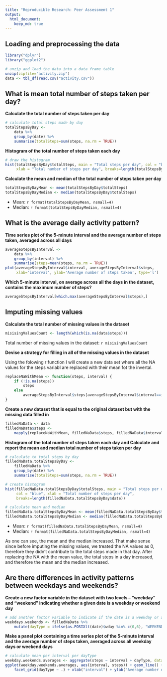 ```yaml
---
title: "Reproducible Research: Peer Assessment 1"
output: 
  html_document:
    keep_md: true
---
```



## Loading and preprocessing the data
```r
library("dplyr")
library("ggplot2")

# unzip and load the data into a data frame table
unzip(zipfile="activity.zip")
data <- tbl_df(read.csv("activity.csv"))
```

## What is mean total number of steps taken per day?
**Calculate the total number of steps taken per day**
```r
# calculate total steps made by day
totalStepsByDay <- 
    data %>%
    group_by(date) %>%
    summarise(totalSteps=sum(steps, na.rm = TRUE))
```

**Histogram of the total number of steps taken each day**
```r
# draw the histogram
hist(totalStepsByDay$totalSteps, main = "Total steps per day", col = "blue", 
     xlab = "Total number of steps per day", breaks=length(totalStepsByDay$date))
```

**Calculate the mean and median of the total number of steps taken per day**
```r
totalStepsByDayMean <- mean(totalStepsByDay$totalSteps)
totalStepsByDayMedian <- median(totalStepsByDay$totalSteps)
```
* Mean: `r format(totalStepsByDayMean, nsmall=4)`
* Median:  `r format(totalStepsByDayMedian, nsmall=4)`

## What is the average daily activity pattern?
**Time series plot of the 5-minute interval and the average number of steps taken, averaged across all days**
```r
averageStepsByInterval <- 
    data %>%
    group_by(interval) %>%
    summarise(steps=mean(steps, na.rm = TRUE))
plot(averageStepsByInterval$interval, averageStepsByInterval$steps, 
     xlab='interval', ylab='Average number of steps taken', type='l')
```

**Which 5-minute interval, on average across all the days in the dataset, contains the maximum number of steps?**
```r
averageStepsByInterval[which.max(averageStepsByInterval$steps),]
```

## Imputing missing values

**Calculate the total number of missing values in the dataset**
```r
misisingValuesCount <- length(which(is.na(data$steps)))
```

Total number of missing values in the dataset: `r misisingValuesCount`

**Devise a strategy for filling in all of the missing values in the dataset**

Using the folowing r function I will create a new data set where all the
NA values for the steps variabl are replaced with their mean fot the invertal. 
```r
replaceNaWithMean <- function(steps, interval) {
    if (!is.na(steps))
        steps
    else
        averageStepsByInterval$steps[averageStepsByInterval$interval==interval]
}
```

**Create a new dataset that is equal to the original dataset but with the missing data filled in**

```r
filledNaData <- data
filledNaData$steps <- 
    mapply(replaceNaWithMean, filledNaData$steps, filledNaData$interval)
```

**Histogram of the total number of steps taken each day and Calculate and report the mean and median total number of steps taken per day**

```r
# calculate to total steps by day
filledNaData.totalStepsByDay <- 
    filledNaData %>%
    group_by(date) %>%
    summarise(totalSteps=sum(steps, na.rm = TRUE))

# create histogram
hist(filledNaData.totalStepsByDay$totalSteps, main = "Total steps per day - Imputed", 
     col = "blue", xlab = "Total number of steps per day", 
     breaks=length(filledNaData.totalStepsByDay$date))

# calculate mean and median
filledNaData.totalStepsByDayMean <- mean(filledNaData.totalStepsByDay$totalSteps)
filledNaData.totalStepsByDayMedian <- median(filledNaData.totalStepsByDay$totalSteps)
```
* Mean: `r format(filledNaData.totalStepsByDayMean, nsmall=4)`
* Median:  `r format(filledNaData.totalStepsByDayMedian, nsmall=4)`

As one can see, the mean and the median increased. That make sense since before
imputing the missing values, we treated the NA values as 0, therefore they didn't
contribute to the total steps made in that day. After replacing the NA with the 
mean value, the total steps in a day increased, and therefore the mean and the
median increased.

## Are there differences in activity patterns between weekdays and weekends?

**Create a new factor variable in the dataset with two levels – “weekday” and “weekend” indicating whether a given date is a weekday or weekend day**
```r
# add another factor variable to indicate if the date is a weekday or a weekend
weekdays.weekends <- filledNaData %>%
    mutate(dayType = ifelse(as.POSIXlt(date)$wday %in% c(0,6), "WEEKEND", "WEEKDAY"))
```

**Make a panel plot containing a time series plot of the 5-minute interval and the average number of steps taken, averaged across all weekday days or weekend days**
```r
# calculate mean per interval per dayType
weekday.weekends.averages <- aggregate(steps ~ interval + dayType, data=weekdays.weekends, mean)
ggplot(weekday.weekends.averages, aes(interval, steps)) + geom_line() + 
    facet_grid(dayType ~ .) + xlab("interval") + ylab("Average number of steps taken")
```